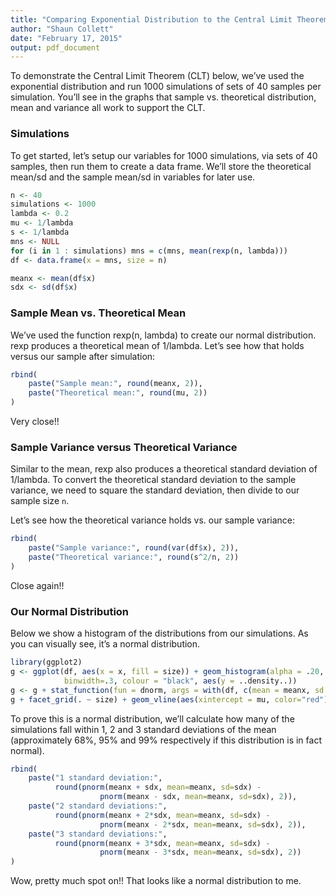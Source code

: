 ```yaml
---
title: "Comparing Exponential Distribution to the Central Limit Theorem"
author: "Shaun Collett"
date: "February 17, 2015"
output: pdf_document
---
```


To demonstrate the Central Limit Theorem (CLT) below, we've used the exponential
distribution and run 1000 simulations of sets of 40 samples per simulation.  You'll
see in the graphs that sample vs. theoretical distribution, mean and variance all
work to support the CLT.

### Simulations

To get started, let's setup our variables for 1000 simulations, via sets of 40 samples,
then run them to create a data frame.  We'll store the theoretical mean/sd and the
sample mean/sd in variables for later use.

```r
n <- 40
simulations <- 1000
lambda <- 0.2
mu <- 1/lambda
s <- 1/lambda
mns <- NULL
for (i in 1 : simulations) mns = c(mns, mean(rexp(n, lambda)))
df <- data.frame(x = mns, size = n)

meanx <- mean(df$x)
sdx <- sd(df$x)
```

### Sample Mean vs. Theoretical Mean

We've used the function rexp(n, lambda) to create our normal distribution.  rexp
produces a theoretical mean of 1/lambda.  Let's see how that holds versus
our sample after simulation:

```r
rbind(
    paste("Sample mean:", round(meanx, 2)),
    paste("Theoretical mean:", round(mu, 2))
)
```

Very close!!

### Sample Variance versus Theoretical Variance

Similar to the mean, rexp also produces a theoretical standard deviation of 
1/lambda.  To convert the theoretical standard deviation to the sample variance,
we need to square the standard deviation, then divide to our sample size `n`.

Let's see how the theoretical variance holds vs. our sample variance:

```r
rbind(
    paste("Sample variance:", round(var(df$x), 2)),
    paste("Theoretical variance:", round(s^2/n, 2))
)
```

Close again!!

### Our Normal Distribution

Below we show a histogram of the distributions from our simulations.  As you can
visually see, it's a normal distribution.

```r
library(ggplot2)
g <- ggplot(df, aes(x = x, fill = size)) + geom_histogram(alpha = .20, 
            binwidth=.3, colour = "black", aes(y = ..density..))
g <- g + stat_function(fun = dnorm, args = with(df, c(mean = meanx, sd = sdx)))
g + facet_grid(. ~ size) + geom_vline(aes(xintercept = mu, color="red"))
```

To prove this is a normal distribution, we'll calculate how many of the simulations fall within 1, 2 and 3 standard deviations of the mean (approximately 68%, 95% and 99% respectively if this
distribution is in fact normal).

```r
rbind(
    paste("1 standard deviation:", 
          round(pnorm(meanx + sdx, mean=meanx, sd=sdx) - 
                    pnorm(meanx - sdx, mean=meanx, sd=sdx), 2)),
    paste("2 standard deviations:", 
          round(pnorm(meanx + 2*sdx, mean=meanx, sd=sdx) - 
                    pnorm(meanx - 2*sdx, mean=meanx, sd=sdx), 2)),
    paste("3 standard deviations:", 
          round(pnorm(meanx + 3*sdx, mean=meanx, sd=sdx) - 
                    pnorm(meanx - 3*sdx, mean=meanx, sd=sdx), 2))
)
```

Wow, pretty much spot on!!  That looks like a normal distribution to me.